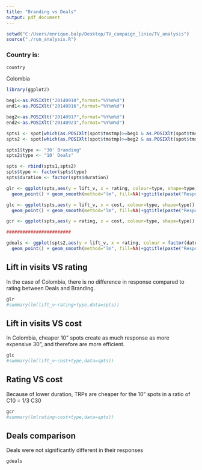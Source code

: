 ```yaml
---
title: "Branding vs Deals"
output: pdf_document
---
```

  
  
```r
setwd("C:/Users/enrique.balp/Desktop/TV_campaign_linio/TV_analysis")
source("./run_analysis.R")
```

### Country is:
```r
country
```
Colombia

```r
library(ggplot2)

beg1<-as.POSIXlt("20140910",format="%Y%m%d")
end1<-as.POSIXlt("20140916",format="%Y%m%d")

beg2<-as.POSIXlt("20140917",format="%Y%m%d")
end2<-as.POSIXlt("20140923",format="%Y%m%d")

spts1 <- spot[which(as.POSIXlt(spot$tmstmp)>=beg1 & as.POSIXlt(spot$tmstmp)<=end1),]
spts2 <- spot[which(as.POSIXlt(spot$tmstmp)>=beg2 & as.POSIXlt(spot$tmstmp)<=(end2)),]

spts1$type <- "30' Branding"
spts2$type <- "10' Deals"

spts <- rbind(spts1,spts2)
spts$type <- factor(spts$type)
spts$duration <- factor(spts$duration)

glr <- ggplot(spts,aes(y = lift_v, x = rating, colour=type, shape=type)) +
  geom_point() + geom_smooth(method="lm", fill=NA)+ggtitle(paste("Response vs Rating by campaign --",country))

glc <- ggplot(spts,aes(y = lift_v, x = cost, colour=type, shape=type)) +
  geom_point() + geom_smooth(method="lm", fill=NA)+ggtitle(paste("Response vs Cost by campaign --",country))

gcr <- ggplot(spts,aes(y = rating, x = cost, colour=type, shape=type)) +  geom_point() + geom_smooth(method="lm", fill=NA)+ggtitle(paste("Rating vs Cost by Campaign --",country))

########################

gdeals <- ggplot(spts2,aes(y = lift_v, x = rating, colour = factor(date), shape=factor(date))) +
  geom_point() + geom_smooth(method="lm", fill=NA)+ggtitle(paste("Response vs rating by date",country))
```

## Lift in visits VS rating

In the case of Colombia, there is no difference in response compared to rating between Deals and Branding.


```r
glr
#summary(lm(lift_v~rating+type,data=spts))
```
\pagebreak

## Lift in visits VS cost

In Colombia, cheaper 10" spots create as much response as more expensive 30", and therefore are more efficient.

```r
glc
#summary(lm(lift_v~cost+type,data=spts))
```
\pagebreak

## Rating VS cost

Because of lower duration, TRPs are cheaper for the 10" spots in a ratio of C10 = 1/3 C30

```r
gcr
#summary(lm(rating~cost+type,data=spts))
```

\pagebreak

## Deals comparison

Deals were not significantly different in their responses

```r
gdeals
```
